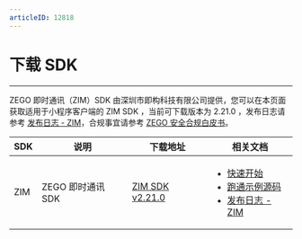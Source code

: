 ```yaml
---
articleID: 12818
---
```


# 下载 SDK

- - -

ZEGO 即时通讯（ZIM）SDK 由深圳市即构科技有限公司提供，您可以在本页面获取适用于小程序客户端的 ZIM SDK ，当前可下载版本为 2.21.0 ，发布日志请参考 [发布日志 - ZIM](./ZIM%20release%20notes.mdx)，合规事宜请参考 [ZEGO 安全合规白皮书](https://doc-zh.zego.im/article/16142)。

| SDK | 说明 | 下载地址 | 相关文档 |
|-----|------|----------|----------|
| ZIM | ZEGO 即时通讯 SDK | [ZIM SDK v2.21.0 ](https://www.npmjs.com/package/zego-zim-miniprogram) | <ul><li>[快速开始](./../Send%20and%20receive%20messages.mdx)</li><li>[跑通示例源码](./../Sample%20code.mdx)</li><li>[发布日志 - ZIM](./ZIM%20release%20notes.mdx)</li></ul> |
